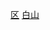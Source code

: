 {{Catnav|頁面分類|...|市辖区|吉林市辖区}}
{{Catnav|頁面分類|...|吉林县级行政区|白山区县市}}
{{Catnav|頁面分類|...|吉林地级市|白山|白山行政区划|白山区县市}}
{{catmore|浑江区|白山市浑江区}}

[[Category:白山区县市|区]]
[[Category:吉林市辖区|白山]]